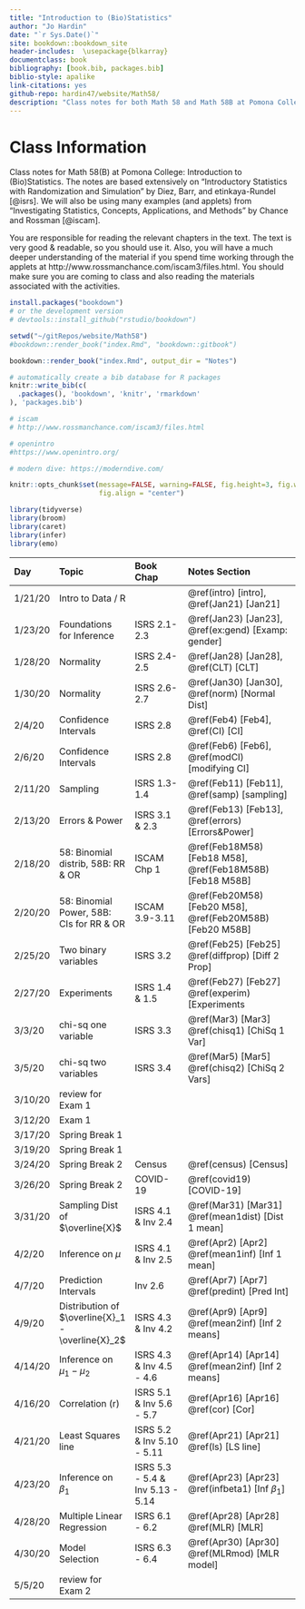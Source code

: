 ```yaml
--- 
title: "Introduction to (Bio)Statistics"
author: "Jo Hardin"
date: "`r Sys.Date()`"
site: bookdown::bookdown_site
header-includes:  \usepackage{blkarray}
documentclass: book
bibliography: [book.bib, packages.bib]
biblio-style: apalike
link-citations: yes
github-repo: hardin47/website/Math58/
description: "Class notes for both Math 58 and Math 58B at Pomona College: Introduction to Statistics and Introduction to Biostatistics.  The notes are based extensively Introductory Statistics with Randomization and Simulation by Diez, Barr, and Cetinkaya-Rundel."
---
```



# Class Information {-}

Class notes for Math 58(B) at Pomona College: Introduction to (Bio)Statistics.  The notes are based extensively on "Introductory Statistics with Randomization and Simulation" by Diez, Barr, and \c{C}etinkaya-Rundel [@isrs].  We will also be using many examples (and applets) from "Investigating Statistics, Concepts, Applications, and Methods" by Chance and Rossman [@iscam].


You are responsible for reading the relevant chapters in the text.  The text is very good & readable, so you should use it.  Also, you will have a much deeper understanding of the material if you spend time working through the applets at http://www.rossmanchance.com/iscam3/files.html.  You should make sure you are coming to class and also reading the materials associated with the activities. 

```r
install.packages("bookdown")
# or the development version
# devtools::install_github("rstudio/bookdown")

setwd("~/gitRepos/website/Math58")
#bookdown::render_book("index.Rmd", "bookdown::gitbook")

bookdown::render_book("index.Rmd", output_dir = "Notes")
```


```r
# automatically create a bib database for R packages
knitr::write_bib(c(
  .packages(), 'bookdown', 'knitr', 'rmarkdown'
), 'packages.bib')
```



```r
# iscam
# http://www.rossmanchance.com/iscam3/files.html

# openintro
#https://www.openintro.org/

# modern dive: https://moderndive.com/
```


```r
knitr::opts_chunk$set(message=FALSE, warning=FALSE, fig.height=3, fig.width=5, 
                      fig.align = "center")

library(tidyverse)
library(broom)
library(caret)
library(infer)
library(emo)
```

| Day    	| Topic     	|  Book Chap   	|   Notes Section |
|:-------	|:------------|:---------	|:--------------------	|
| 1/21/20 	| Intro to Data / R |  | \@ref(intro) [intro],  \@ref(Jan21) [Jan21]|
| 1/23/20	| Foundations for Inference | ISRS 2.1-2.3 |  \@ref(Jan23) [Jan23], \@ref(ex:gend)  [Examp: gender] |
| 1/28/20	| Normality | ISRS 2.4-2.5 |  \@ref(Jan28) [Jan28], \@ref(CLT)  [CLT] |
| 1/30/20	| Normality | ISRS 2.6-2.7 |  \@ref(Jan30) [Jan30], \@ref(norm)  [Normal Dist] |
| 2/4/20	| Confidence Intervals | ISRS 2.8 |  \@ref(Feb4) [Feb4], \@ref(CI)  [CI] |
| 2/6/20	| Confidence Intervals | ISRS 2.8 |  \@ref(Feb6) [Feb6], \@ref(modCI)  [modifying CI] 
| 2/11/20	| Sampling | ISRS 1.3-1.4 |  \@ref(Feb11) [Feb11], \@ref(samp)  [sampling] |
| 2/13/20	| Errors & Power | ISRS 3.1 & 2.3 |  \@ref(Feb13) [Feb13], \@ref(errors) [Errors&Power] |
| 2/18/20	| 58: Binomial distrib, 58B: RR & OR | ISCAM Chp 1 |  \@ref(Feb18M58) [Feb18 M58], \@ref(Feb18M58B) [Feb18 M58B] |
| 2/20/20	| 58: Binomial Power, 58B: CIs for RR & OR| ISCAM 3.9-3.11 |  \@ref(Feb20M58) [Feb20 M58], \@ref(Feb20M58B) [Feb20 M58B] |
| 2/25/20	| Two binary variables | ISRS 3.2 |  \@ref(Feb25) [Feb25] \@ref(diffprop) [Diff 2 Prop] |
| 2/27/20	| Experiments | ISRS 1.4 & 1.5 |  \@ref(Feb27) [Feb27] \@ref(experim) [Experiments|
| 3/3/20	| chi-sq one variable| ISRS 3.3 |  \@ref(Mar3) [Mar3] \@ref(chisq1) [ChiSq 1 Var] |
| 3/5/20	| chi-sq two variables| ISRS 3.4 |  \@ref(Mar5) [Mar5] \@ref(chisq2) [ChiSq 2 Vars] |
| 3/10/20	|review for Exam 1 |  |  |
| 3/12/20	| Exam 1 |   |  |
| 3/17/20	| Spring Break 1|  |   |
| 3/19/20	| Spring Break 1 |  |  |
| 3/24/20	| Spring Break 2 |  Census  | \@ref(census) [Census] |
| 3/26/20	| Spring Break 2 | COVID-19  | \@ref(covid19) [COVID-19] |
| 3/31/20	| Sampling Dist of $\overline{X}$| ISRS 4.1 & Inv 2.4 |  \@ref(Mar31) [Mar31] \@ref(mean1dist) [Dist 1 mean] |
| 4/2/20	| Inference on $\mu$| ISRS 4.1 & Inv 2.5|  \@ref(Apr2) [Apr2] \@ref(mean1inf) [Inf 1 mean] |
| 4/7/20	| Prediction Intervals | Inv 2.6 |  \@ref(Apr7) [Apr7] \@ref(predint) [Pred Int] |
| 4/9/20	| Distribution of $\overline{X}_1 - \overline{X}_2$| ISRS 4.3 & Inv 4.2|  \@ref(Apr9) [Apr9] \@ref(mean2inf) [Inf 2 means] |
| 4/14/20	|  Inference on $\mu_1 - \mu_2$| ISRS 4.3 & Inv 4.5 - 4.6 |  \@ref(Apr14) [Apr14] \@ref(mean2inf) [Inf 2 means]  |
| 4/16/20	| Correlation (r) | ISRS 5.1 & Inv 5.6 - 5.7 |  \@ref(Apr16) [Apr16] \@ref(cor) [Cor] |
| 4/21/20	| Least Squares line | ISRS 5.2 & Inv 5.10 - 5.11 |  \@ref(Apr21) [Apr21] \@ref(ls) [LS line] |
| 4/23/20	| Inference on $\beta_1$ | ISRS 5.3 - 5.4 & Inv 5.13 - 5.14 |  \@ref(Apr23) [Apr23] \@ref(infbeta1) [Inf $\beta_1$] |
| 4/28/20	| Multiple Linear Regression | ISRS 6.1 - 6.2 |  \@ref(Apr28) [Apr28] \@ref(MLR) [MLR] |
| 4/30/20	| Model Selection | ISRS 6.3 - 6.4 |  \@ref(Apr30) [Apr30] \@ref(MLRmod) [MLR model] |
| 5/5/20	|review for Exam 2 |  |  |
